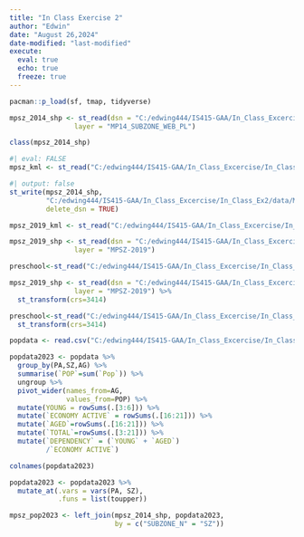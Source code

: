 ```yaml
---
title: "In Class Exercise 2"
author: "Edwin"
date: "August 26,2024"
date-modified: "last-modified"
execute: 
  eval: true
  echo: true
  freeze: true
---
```


```r
pacman::p_load(sf, tmap, tidyverse)
```

```r
mpsz_2014_shp <- st_read(dsn = "C:/edwing444/IS415-GAA/In_Class_Excercise/In_Class_Ex2/data", 
                layer = "MP14_SUBZONE_WEB_PL")
```

```r
class(mpsz_2014_shp)
```

```r
#| eval: FALSE
mpsz_kml <- st_read("C:/edwing444/IS415-GAA/In_Class_Excercise/In_Class_Ex2/data/MasterPlan2014SubzoneBoundaryWebKML.kml")
```

```r
#| output: false
st_write(mpsz_2014_shp,
         "C:/edwing444/IS415-GAA/In_Class_Excercise/In_Class_Ex2/data/MP14_SUBZONE_WEB_PL.kml",
         delete_dsn = TRUE)
```

```r
mpsz_2019_kml <- st_read("C:/edwing444/IS415-GAA/In_Class_Excercise/In_Class_Ex2/data/MasterPlan2019SubzoneBoundaryNoSeaKML.kml")
```

```r
mpsz_2019_shp <- st_read(dsn = "C:/edwing444/IS415-GAA/In_Class_Excercise/In_Class_Ex2/data", 
                layer = "MPSZ-2019")
```

```r
preschool<-st_read("C:/edwing444/IS415-GAA/In_Class_Excercise/In_Class_Ex2/data/PreSchoolsLocation.kml")
```

```r
mpsz_2019_shp <- st_read(dsn = "C:/edwing444/IS415-GAA/In_Class_Excercise/In_Class_Ex2/data", 
                layer = "MPSZ-2019") %>% 
  st_transform(crs=3414)
```

```r
preschool<-st_read("C:/edwing444/IS415-GAA/In_Class_Excercise/In_Class_Ex2/data/PreSchoolsLocation.kml") %>% 
  st_transform(crs=3414)
```

```r
popdata <- read.csv("C:/edwing444/IS415-GAA/In_Class_Excercise/In_Class_Ex2/data/respopagesextod2023.csv")
```

```r
popdata2023 <- popdata %>% 
  group_by(PA,SZ,AG) %>% 
  summarise(`POP`=sum(`Pop`)) %>% 
  ungroup %>% 
  pivot_wider(names_from=AG, 
              values_from=POP) %>% 
  mutate(YOUNG = rowSums(.[3:6])) %>% 
  mutate(`ECONOMY ACTIVE` = rowSums(.[16:21])) %>%
  mutate(`AGED`=rowSums(.[16:21])) %>%
  mutate(`TOTAL`=rowSums(.[3:21])) %>%  
  mutate(`DEPENDENCY` = (`YOUNG` + `AGED`)
         /`ECONOMY ACTIVE`)

colnames(popdata2023)
```

```r
popdata2023 <- popdata2023 %>% 
  mutate_at(.vars = vars(PA, SZ), 
            .funs = list(toupper))
```

```r
mpsz_pop2023 <- left_join(mpsz_2014_shp, popdata2023,
                          by = c("SUBZONE_N" = "SZ"))
```
